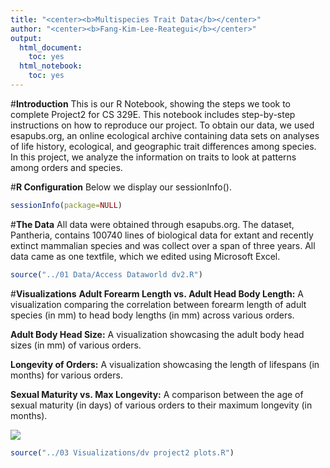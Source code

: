 ```yaml
---
title: "<center><b>Multispecies Trait Data</b></center>"
author: "<center><b>Fang-Kim-Lee-Reategui</b></center>"
output:
  html_document:
    toc: yes
  html_notebook:
    toc: yes
---
```


#**Introduction**
This is our R Notebook, showing the steps we took to complete Project2 for CS 329E. This notebook includes step-by-step instructions on how to reproduce our project. To obtain our data, we used esapubs.org, an online ecological archive containing data sets on analyses of life history, ecological, and geographic trait differences among species. In this project, we analyze the information on traits to look at patterns among orders and species. 

#**R Configuration**
Below we display our sessionInfo().

```r
sessionInfo(package=NULL)
```

#**The Data**
All data were obtained through esapubs.org. The dataset, Pantheria, contains 100740 lines of biological data for extant and recently extinct mammalian species and was collect over a span of three years. All data came as one textfile, which we edited using Microsoft Excel.

```r
source("../01 Data/Access Dataworld dv2.R")
```

#**Visualizations**
**Adult Forearm Length vs. Adult Head Body Length:** A visualization comparing the correlation between forearm length of adult species (in mm) to head body lengths (in mm) across various orders.

**Adult Body Head Size:** A visualization showcasing the adult body head sizes (in mm) of various orders.

**Longevity of Orders:** A visualization showcasing the length of lifespans (in months) for various orders.

**Sexual Maturity vs. Max Longevity:** A comparison between the age of sexual maturity (in days) of various orders to their maximum longevity (in months).

![](dv.project2.png)</center>

```r
source("../03 Visualizations/dv project2 plots.R")
```
